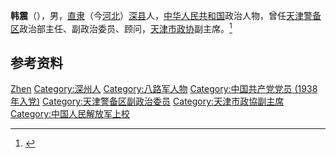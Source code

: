 {{Otheruses|other=名为韩震的其他人物|韩震}}
{{Infobox officeholder
| name         = 韩震
| image        = 
| order        = [[天津市政协|天津市政协]]副主席
| term_start   = 1977年12月
| term_end     = 1981年4月
| birth_date   = 1913年2月
| birth_place  = [[直隶|直隶]][[深县|深县]]
| death_date   = {{Dda|2008|3|20|1913|2}}<ref>{{cite web |title=韩震同志逝世 |url=http://news.sina.com.cn/o/2008-04-15/071113737746s.shtml |publisher=天津日报 |date=2008-04-15}}</ref>
| death_place  = [[天津市|天津]]
| party        = {{中国共产党}}
| sex          = [[男|男]]
| ethnicity    = [[汉族|汉族]]
| allegiance   = {{PRC}}
| branch       = 
| serviceyears = 1938年－1981年
| rank         = [[中国人民解放军上校|上校]]
| commands     = 
| battles      =
| awards       = 独立勋章<br/>解放勋章<br/>[[解放军功勋荣誉章|独立功勋荣誉章]]
}}
'''韩震'''（{{bd|1913年|2月|2008年|3月20日|catIdx=Han}}），男，[[直隶|直隶]]（今[[河北|河北]]）[[深县|深县]]人，[[中华人民共和国|中华人民共和国]]政治人物，曾任[[天津警备区|天津警备区]]政治部主任、副政治委员、顾问，[[天津市政协|天津市政协]]副主席。<ref>{{Cite book|title=中华人民共和国职官志|author=何虎生, 李耀东, 向常福主编|publisher=中国社会出版社|year=2003|isbn=9787800883934|location=北京|pages=}}</ref>

== 参考资料 ==
{{reflist}}

{{中国人物小作品}}

{{Authority control}}
{{DEFAULTSORT:Han韩}}
[[Category:韩姓|Zhen]]
[[Category:深州人|Category:深州人]]
[[Category:八路军人物|Category:八路军人物]]
[[Category:中国共产党党员_(1938年入党)|Category:中国共产党党员 (1938年入党)]]
[[Category:天津警备区副政治委员|Category:天津警备区副政治委员]]
[[Category:天津市政協副主席|Category:天津市政協副主席]]
[[Category:中国人民解放军上校|Category:中国人民解放军上校]]